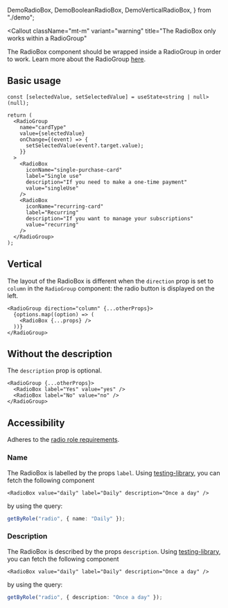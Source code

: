
  DemoRadioBox,
  DemoBooleanRadioBox,
  DemoVerticalRadioBox,
} from "./demo";

<Callout
  className="mt-m"
  variant="warning"
  title="The RadioBox only works within a RadioGroup"
>
  The RadioBox component should be wrapped inside a RadioGroup in order to work.
  Learn more about the RadioGroup [here](/docs/components/radio-group).
</Callout>

## Basic usage

<Preview>
  <DemoRadioBox />
</Preview>

```tsx
const [selectedValue, setSelectedValue] = useState<string | null>(null);

return (
  <RadioGroup
    name="cardType"
    value={selectedValue}
    onChange={(event) => {
      setSelectedValue(event?.target.value);
    }}
  >
    <RadioBox
      iconName="single-purchase-card"
      label="Single use"
      description="If you need to make a one-time payment"
      value="singleUse"
    />
    <RadioBox
      iconName="recurring-card"
      label="Recurring"
      description="If you want to manage your subscriptions"
      value="recurring"
    />
  </RadioGroup>
);
```

## Vertical

The layout of the RadioBox is different when the `direction` prop is set to `column` in the `RadioGroup` component: the radio button is displayed on the left.

<Preview>
  <DemoVerticalRadioBox />
</Preview>

```tsx
<RadioGroup direction="column" {...otherProps}>
  {options.map((option) => (
    <RadioBox {...props} />
  ))}
</RadioGroup>
```

## Without the description

The `description` prop is optional.

<Preview>
  <DemoBooleanRadioBox />
</Preview>

```tsx
<RadioGroup {...otherProps}>
  <RadioBox label="Yes" value="yes" />
  <RadioBox label="No" value="no" />
</RadioGroup>
```

## Accessibility

Adheres to the [radio role requirements](https://www.w3.org/TR/wai-aria-1.2/#radio).

### Name

The RadioBox is labelled by the props `label`.
Using [testing-library](https://testing-library.com/), you can fetch the following component

```tsx
<RadioBox value="daily" label="Daily" description="Once a day" />
```

by using the query:

```ts
getByRole("radio", { name: "Daily" });
```

### Description

The RadioBox is described by the props `description`.
Using [testing-library](https://testing-library.com/), you can fetch the following component

```tsx
<RadioBox value="daily" label="Daily" description="Once a day" />
```

by using the query:

```ts
getByRole("radio", { description: "Once a day" });
```
